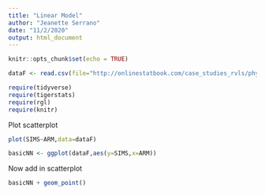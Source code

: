 ```yaml
---
title: "Linear Model"
author: "Jeanette Serrano"
date: "11/2/2020"
output: html_document
---
```



```r
knitr::opts_chunk$set(echo = TRUE)
```

```r
dataF <- read.csv(file="http://onlinestatbook.com/case_studies_rvls/physical_strength/data.txt",sep="",header=TRUE)
```


```r
require(tidyverse)
require(tigerstats)
require(rgl)
require(knitr)
```


Plot scatterplot

```r
plot(SIMS~ARM,data=dataF)
```


```r
basicNN <- ggplot(dataF,aes(y=SIMS,x=ARM))
```

Now add in scatterplot



```r
basicNN + geom_point()
```